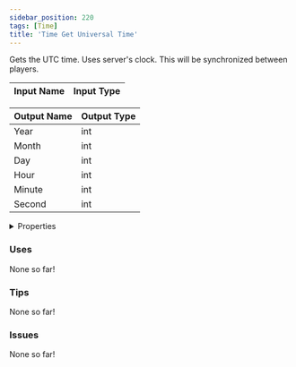 ```yaml
---
sidebar_position: 220
tags: [Time]
title: 'Time Get Universal Time'
---
```


Gets the UTC time. Uses server's clock. This will be synchronized between players.




<EsbSvg />

| Input Name | Input Type |
|-----------|-----------|

| Output Name | Output Type |
|-----------|-----------|
| Year | int |
| Month | int |
| Day | int |
| Hour | int |
| Minute | int |
| Second | int |


<details>
  <summary>Properties</summary>
  <div>
    <div>
    <table>
      <thead>
        <tr>
          <th>Is beta required?</th>
          <th>❌</th>
        </tr>
        <tr>
          <th>Is this chip a trolling risk?</th>
          <th>❌</th>
        </tr>
        <tr>
          <th>Is this chip a role assignment risk?</th>
          <th>❌</th>
        </tr>
        <tr>
          <th>Chip UUID</th>
          <th>1b220886-d851-474c-a79e-0a18d0893ee9</th>
        </tr>
      </thead>
    </table>
    </div>
  </div>
</details>

### Uses

None so far!

### Tips

None so far!

### Issues

None so far!